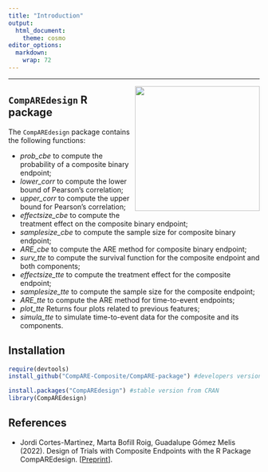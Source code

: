 ---
title: "Introduction"
output:
  html_document:
    theme: cosmo
editor_options: 
  markdown: 
    wrap: 72
---

```{=html}
<style type="text/css">
h1.title {
  font-size: 36px;
  font-weight: 500;
  color: DarkRed;
  text-align: center;
}
</style>
```
<hr>

<img src="images/CompAREdesign_logo.png" align="right" width="250"/>



<!-- badges: end -->

## `CompAREdesign` R package

The `CompAREdesign` package contains the following functions:

-   *prob_cbe* to compute the probability of a composite binary
    endpoint;\
-   *lower_corr* to compute the lower bound of Pearson's correlation;
-   *upper_corr* to compute the upper bound for Pearson's correlation;
-   *effectsize_cbe* to compute the treatment effect on the composite
    binary endpoint;
-   *samplesize_cbe* to compute the sample size for composite binary
    endpoint;
-   *ARE_cbe* to compute the ARE method for composite binary endpoint;
-   *surv_tte* to compute the survival function for the composite
    endpoint and both components;
-   *effectsize_tte* to compute the treatment effect for the composite
    endpoint;
-   *samplesize_tte* to compute the sample size for the composite
    endpoint;
-   *ARE_tte* to compute the ARE method for time-to-event endpoints;
-   *plot_tte* Returns four plots related to previous features;
-   *simula_tte* to simulate time-to-event data for the composite and
    its components.

## Installation

``` r
require(devtools)
install_github("CompARE-Composite/CompARE-package") #developers version

install.packages("CompAREdesign") #stable version from CRAN
library(CompAREdesign)
```

## References

-   Jordi Cortes-Martinez, Marta Bofill Roig, Guadalupe Gómez Melis
    (2022). Design of Trials with Composite Endpoints with the R Package
    CompAREdesign. [[Preprint](https://arxiv.org/abs/2211.02535)].
